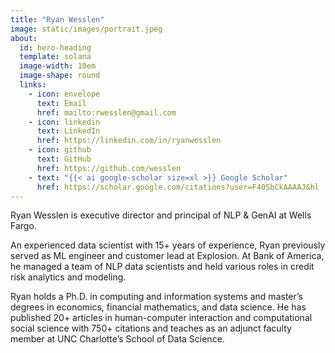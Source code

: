 ```yaml
---
title: "Ryan Wesslen"
image: static/images/portrait.jpeg
about:
  id: hero-heading
  template: solana
  image-width: 10em
  image-shape: round
  links:
    - icon: envelope
      text: Email
      href: mailto:rwesslen@gmail.com
    - icon: linkedin
      text: LinkedIn
      href: https://linkedin.com/in/ryanwesslen
    - icon: github
      text: GitHub
      href: https://github.com/wesslen
    - text: "{{< ai google-scholar size=xl >}} Google Scholar"
      href: https://scholar.google.com/citations?user=F40SbCkAAAAJ&hl
---
```


:::{#hero-heading}

Ryan Wesslen is executive director and principal of NLP & GenAI at Wells Fargo.

An experienced data scientist with 15+ years of experience, Ryan previously served as ML engineer and customer lead at Explosion. At Bank of America, he managed a team of NLP data scientists and held various roles in credit risk analytics and modeling.

Ryan holds a Ph.D. in computing and information systems and master's degrees in economics, financial mathematics, and data science. He has published 20+ articles in human-computer interaction and computational social science with 750+ citations and teaches as an adjunct faculty member at UNC Charlotte's School of Data Science.

:::